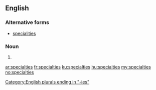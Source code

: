 ==English==

===Alternative forms===
* [[specialities]] {{qualifier|British / Commonwealth spelling}}

===Noun===
{{head|en|plural}}

# {{plural of|specialty|lang=en}}

[[Category:English plurals ending in "-ies"]]

[[ar:specialties]]
[[fr:specialties]]
[[ku:specialties]]
[[hu:specialties]]
[[my:specialties]]
[[no:specialties]]